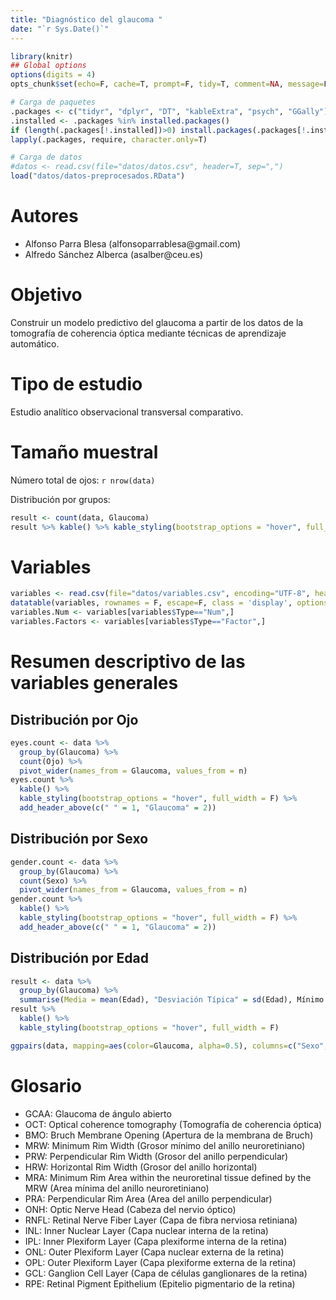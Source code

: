 ```yaml
---
title: "Diagnóstico del glaucoma "
date: "`r Sys.Date()`"
---
```


```r
library(knitr)
## Global options
options(digits = 4)
opts_chunk$set(echo=F, cache=T, prompt=F, tidy=T, comment=NA, message=F, warning=F, dev="png", dev.args=list(type="cairo"), dpi=300)
```

```r
# Carga de paquetes
.packages <- c("tidyr", "dplyr", "DT", "kableExtra", "psych", "GGally")
.installed <- .packages %in% installed.packages()
if (length(.packages[!.installed])>0) install.packages(.packages[!.installed])
lapply(.packages, require, character.only=T)
```

```r
# Carga de datos
#datos <- read.csv(file="datos/datos.csv", header=T, sep=",")
load("datos/datos-preprocesados.RData")
```

# Autores

- Alfonso Parra Blesa (alfonsoparrablesa@gmail.com)
- Alfredo Sánchez Alberca (asalber@ceu.es)

# Objetivo

Construir un modelo predictivo del glaucoma a partir de los datos de la tomografía de coherencia óptica mediante técnicas de aprendizaje automático.


# Tipo de estudio

Estudio analítico observacional transversal comparativo. 


# Tamaño muestral

Número total de ojos: `r nrow(data)`

Distribución por grupos:

```r
result <- count(data, Glaucoma)
result %>% kable() %>% kable_styling(bootstrap_options = "hover", full_width = F)
```

# Variables

```r
variables <- read.csv(file="datos/variables.csv", encoding="UTF-8", header=T, sep=",")
datatable(variables, rownames = F, escape=F, class = 'display', options = list(pageLength = 10, dom="ltip", language = list(url = 'http://cdn.datatables.net/plug-ins/1.10.11/i18n/Spanish.json')))
variables.Num <- variables[variables$Type=="Num",]
variables.Factors <- variables[variables$Type=="Factor",]
```

# Resumen descriptivo de las variables generales 

## Distribución por Ojo

```r
eyes.count <- data %>% 
  group_by(Glaucoma) %>% 
  count(Ojo) %>% 
  pivot_wider(names_from = Glaucoma, values_from = n)
eyes.count %>% 
  kable() %>% 
  kable_styling(bootstrap_options = "hover", full_width = F) %>%
  add_header_above(c(" " = 1, "Glaucoma" = 2))
```

## Distribución por Sexo

```r
gender.count <- data %>% 
  group_by(Glaucoma) %>% 
  count(Sexo) %>%
  pivot_wider(names_from = Glaucoma, values_from = n)
gender.count %>% 
  kable() %>% 
  kable_styling(bootstrap_options = "hover", full_width = F) %>%
  add_header_above(c(" " = 1, "Glaucoma" = 2))
```

## Distribución por Edad

```r
result <- data %>% 
  group_by(Glaucoma) %>% 
  summarise(Media = mean(Edad), "Desviación Típica" = sd(Edad), Mínimo = min(Edad), Máximo = max(Edad))
result %>% 
  kable() %>% 
  kable_styling(bootstrap_options = "hover", full_width = F)
```

```r
ggpairs(data, mapping=aes(color=Glaucoma, alpha=0.5), columns=c("Sexo", "Edad", "Ojo"))
```

# Glosario

- GCAA: Glaucoma de ángulo abierto
- OCT: Optical coherence tomography (Tomografía de coherencia óptica)
- BMO: Bruch Membrane Opening (Apertura de la membrana de Bruch)
- MRW: Minimum Rim Width (Grosor mínimo del anillo neuroretiniano)
- PRW: Perpendicular Rim Width (Grosor del anillo perpendicular)
- HRW: Horizontal Rim Width (Grosor del anillo horizontal)
- MRA: Minimum Rim Area within the neuroretinal tissue defined by the MRW (Area mínima del anillo neuroretiniano)
- PRA: Perpendicular Rim Area (Area del anillo perpendicular) 
- ONH: Optic Nerve Head (Cabeza del nervio óptico)
- RNFL: Retinal Nerve Fiber Layer (Capa de fibra nerviosa retiniana)
- INL: Inner Nuclear Layer (Capa nuclear interna de la retina)
- IPL: Inner Plexiform Layer (Capa plexiforme interna de la retina)
- ONL: Outer Plexiform Layer (Capa nuclear externa de la retina)
- OPL: Outer Plexiform Layer (Capa plexiforme externa de la retina)
- GCL: Ganglion Cell Layer (Capa de células ganglionares de la retina)
- RPE: Retinal Pigment Epithelium (Epitelio pigmentario de la retina)


